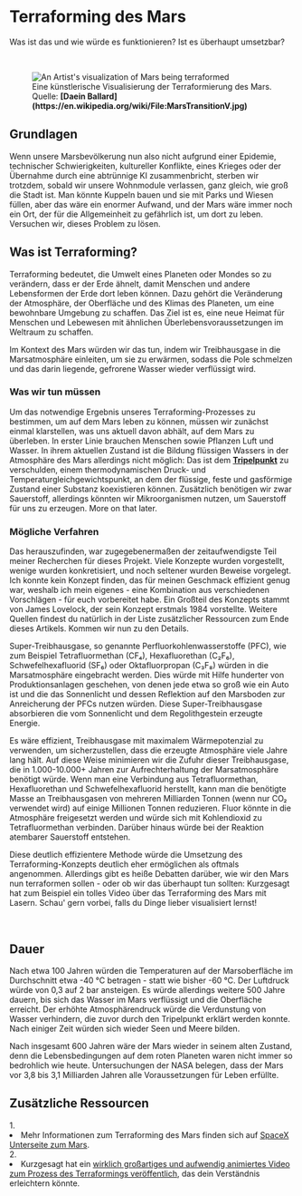 
# Terraforming des Mars
Was ist das und wie würde es funktionieren? Ist es überhaupt umsetzbar?

<br />
<figure>
<Image src={require(".//../../../resources/images/terraforming.png")} alt="An Artist's visualization of Mars being terraformed" />
<figcaption style={{ color: "rgb(156, 156, 156)", fontSize: "14px", marginTop: "2px" }}>Eine künstlerische Visualisierung der Terraformierung des Mars. Quelle: <strong>[Daein Ballard](https://en.wikipedia.org/wiki/File:MarsTransitionV.jpg)</strong></figcaption>
</figure>

## Grundlagen
Wenn unsere Marsbevölkerung nun also nicht aufgrund einer Epidemie, technischer Schwierigkeiten, kultureller Konflikte, eines Krieges oder der Übernahme durch eine abtrünnige KI zusammenbricht, sterben wir trotzdem, sobald wir unsere Wohnmodule verlassen, ganz gleich, wie groß die Stadt ist. Man könnte Kuppeln bauen und sie mit Parks und Wiesen füllen, aber das wäre ein enormer Aufwand, und der Mars wäre immer noch ein Ort, der für die Allgemeinheit zu gefährlich ist, um dort zu leben. Versuchen wir, dieses Problem zu lösen.

## Was ist Terraforming?
Terraforming bedeutet, die Umwelt eines Planeten oder Mondes so zu verändern, dass er der Erde ähnelt, damit Menschen und andere Lebensformen der Erde dort leben können. Dazu gehört die Veränderung der Atmosphäre, der Oberfläche und des Klimas des Planeten, um eine bewohnbare Umgebung zu schaffen. Das Ziel ist es, eine neue Heimat für Menschen und Lebewesen mit ähnlichen Überlebensvoraussetzungen im Weltraum zu schaffen.

Im Kontext des Mars würden wir das tun, indem wir Treibhausgase in die Marsatmosphäre einleiten, um sie zu erwärmen, sodass die Pole schmelzen und das darin liegende, gefrorene Wasser wieder verflüssigt wird. 

### Was wir tun müssen
Um das notwendige Ergebnis unseres Terraforming-Prozesses zu bestimmen, um auf dem Mars leben zu können, müssen wir zunächst einmal klarstellen, was uns aktuell davon abhält, auf dem Mars zu überleben. In erster Linie brauchen Menschen sowie Pflanzen Luft und Wasser. In ihrem aktuellen Zustand ist die Bildung flüssigen Wassers in der Atmosphäre des Mars allerdings nicht möglich: Das ist dem <strong>[Tripelpunkt](https://de.wikipedia.org/wiki/Tripelpunkt)</strong> zu verschulden, einem thermodynamischen Druck- und Temperaturgleichgewichtspunkt, an dem der flüssige, feste und gasförmige Zustand einer Substanz koexistieren können. Zusätzlich benötigen wir zwar Sauerstoff, allerdings könnten wir Mikroorganismen nutzen, um Sauerstoff für uns zu erzeugen. More on that later.

### Mögliche Verfahren
Das herauszufinden, war zugegebenermaßen der zeitaufwendigste Teil meiner Recherchen für dieses Projekt. Viele Konzepte wurden vorgestellt, wenige wurden konkretisiert, und noch seltener wurden Beweise vorgelegt. Ich konnte kein Konzept finden, das für meinen Geschmack effizient genug war, weshalb ich mein eigenes - eine Kombination aus verschiedenen Vorschlägen - für euch vorbereitet habe. Ein Großteil des Konzepts stammt von James Lovelock, der sein Konzept erstmals 1984 vorstellte. Weitere Quellen findest du natürlich in der Liste zusätzlicher Ressourcen zum Ende dieses Artikels. Kommen wir nun zu den Details.

Super-Treibhausgase, so genannte Perfluorkohlenwasserstoffe (PFC), wie zum Beispiel Tetrafluormethan (CF₄), Hexafluorethan (C₂F₆), Schwefelhexafluorid (SF₆) oder Oktafluorpropan (C₃F₈) würden in die Marsatmosphäre eingebracht werden. Dies würde mit Hilfe hunderter von Produktionsanlagen geschehen, von denen jede etwa so groß wie ein Auto ist und die das Sonnenlicht und dessen Reflektion auf den Marsboden zur Anreicherung der PFCs nutzen würden. Diese Super-Treibhausgase absorbieren die vom Sonnenlicht und dem Regolithgestein erzeugte Energie. 

Es wäre effizient, Treibhausgase mit maximalem Wärmepotenzial zu verwenden, um sicherzustellen, dass die erzeugte Atmosphäre viele Jahre lang hält. Auf diese Weise minimieren wir die Zufuhr dieser Treibhausgase, die in 1.000-10.000+ Jahren zur Aufrechterhaltung der Marsatmosphäre benötigt würde. Wenn man eine Verbindung aus Tetrafluormethan, Hexafluorethan und Schwefelhexafluorid herstellt, kann man die benötigte Masse an Treibhausgasen von mehreren Milliarden Tonnen (wenn nur CO₂ verwendet wird) auf einige Millionen Tonnen reduzieren. Fluor könnte in die Atmosphäre freigesetzt werden und würde sich mit Kohlendioxid zu Tetrafluormethan verbinden. Darüber hinaus würde bei der Reaktion atembarer Sauerstoff entstehen.

Diese deutlich effizientere Methode würde die Umsetzung des Terraforming-Konzepts deutlich eher ermöglichen als oftmals angenommen. Allerdings gibt es heiße Debatten darüber, wie wir den Mars nun terraformen sollen - oder ob wir das überhaupt tun sollten: Kurzgesagt hat zum Beispiel ein tolles Video über das Terraforming des Mars mit Lasern. Schau' gern vorbei, falls du Dinge lieber visualisiert lernst!

<br />
<YoutubeEmbed embedId="Tv708p4gq5g" />

## Dauer
Nach etwa 100 Jahren würden die Temperaturen auf der Marsoberfläche im Durchschnitt etwa -40 °C betragen - statt wie bisher -60 °C. Der Luftdruck würde von 0,3 auf 2 bar ansteigen. Es würde allerdings weitere 500 Jahre dauern, bis sich das Wasser im Mars verflüssigt und die Oberfläche erreicht. Der erhöhte Atmosphärendruck würde die Verdunstung von Wasser verhindern, die zuvor durch den Tripelpunkt erklärt werden konnte. Nach einiger Zeit würden sich wieder Seen und Meere bilden.

Nach insgesamt 600 Jahren wäre der Mars wieder in seinem alten Zustand, denn die Lebensbedingungen auf dem roten Planeten waren nicht immer so bedrohlich wie heute. Untersuchungen der NASA belegen, dass der Mars vor 3,8 bis 3,1 Milliarden Jahren alle Voraussetzungen für Leben erfüllte.

<Analytics />


## Zusätzliche Ressourcen
<AdditionalResources>
  <div>
    <span>1. </span><li>Mehr Informationen zum Terraforming des Mars finden sich auf <a href="https://www.spacex.com/human-spaceflight/mars/" target="_blank">SpaceX Unterseite zum Mars</a>.</li>
  </div>
  <div>
    <span>2. </span><li>Kurzgesagt hat ein <a href="https://www.youtube.com/watch?v=HpcTJW4ur54&embeds_referring_euri=http%3A%2F%2Flocalhost%3A3000%2F&source_ve_path=Mjg2NjY&feature=emb_logo" target="_blank">wirklich großartiges und aufwendig animiertes Video zum Prozess des Terraformings veröffentlich</a>, das dein Verständnis erleichtern könnte.</li>
  </div>
</AdditionalResources>